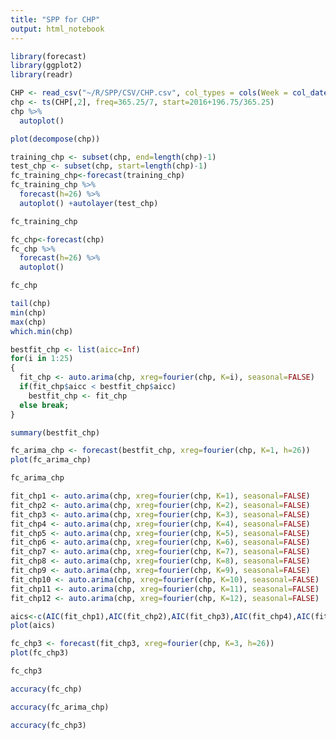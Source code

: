 ```yaml
---
title: "SPP for CHP"
output: html_notebook
---
```


```r
library(forecast)
library(ggplot2)
library(readr)
```

```r
CHP <- read_csv("~/R/SPP/CSV/CHP.csv", col_types = cols(Week = col_date(format = "%Y-%m-%d")))
chp <- ts(CHP[,2], freq=365.25/7, start=2016+196.75/365.25)
chp %>%
  autoplot()
```

```r
plot(decompose(chp))
```

```r
training_chp <- subset(chp, end=length(chp)-1)
test_chp <- subset(chp, start=length(chp)-1)
fc_training_chp<-forecast(training_chp)
fc_training_chp %>%
  forecast(h=26) %>%
  autoplot() +autolayer(test_chp)
```

```r
fc_training_chp
```

```r
fc_chp<-forecast(chp)
fc_chp %>%
  forecast(h=26) %>%
  autoplot()
```

```r
fc_chp
```

```r
tail(chp)
min(chp)
max(chp)
which.min(chp)
```

```r
bestfit_chp <- list(aicc=Inf)
for(i in 1:25)
{
  fit_chp <- auto.arima(chp, xreg=fourier(chp, K=i), seasonal=FALSE)
  if(fit_chp$aicc < bestfit_chp$aicc)
    bestfit_chp <- fit_chp
  else break;
}
```

```r
summary(bestfit_chp)
```

```r
fc_arima_chp <- forecast(bestfit_chp, xreg=fourier(chp, K=1, h=26))
plot(fc_arima_chp)
```

```r
fc_arima_chp
```

```r
fit_chp1 <- auto.arima(chp, xreg=fourier(chp, K=1), seasonal=FALSE)
fit_chp2 <- auto.arima(chp, xreg=fourier(chp, K=2), seasonal=FALSE)
fit_chp3 <- auto.arima(chp, xreg=fourier(chp, K=3), seasonal=FALSE)
fit_chp4 <- auto.arima(chp, xreg=fourier(chp, K=4), seasonal=FALSE)
fit_chp5 <- auto.arima(chp, xreg=fourier(chp, K=5), seasonal=FALSE)
fit_chp6 <- auto.arima(chp, xreg=fourier(chp, K=6), seasonal=FALSE)
fit_chp7 <- auto.arima(chp, xreg=fourier(chp, K=7), seasonal=FALSE)
fit_chp8 <- auto.arima(chp, xreg=fourier(chp, K=8), seasonal=FALSE)
fit_chp9 <- auto.arima(chp, xreg=fourier(chp, K=9), seasonal=FALSE)
fit_chp10 <- auto.arima(chp, xreg=fourier(chp, K=10), seasonal=FALSE)
fit_chp11 <- auto.arima(chp, xreg=fourier(chp, K=11), seasonal=FALSE)
fit_chp12 <- auto.arima(chp, xreg=fourier(chp, K=12), seasonal=FALSE)
```

```r
aics<-c(AIC(fit_chp1),AIC(fit_chp2),AIC(fit_chp3),AIC(fit_chp4),AIC(fit_chp5),AIC(fit_chp6),AIC(fit_chp7),AIC(fit_chp8),AIC(fit_chp9),AIC(fit_chp10),AIC(fit_chp11),AIC(fit_chp12))
plot(aics)
```

```r
fc_chp3 <- forecast(fit_chp3, xreg=fourier(chp, K=3, h=26))
plot(fc_chp3)
```

```r
fc_chp3
```

```r
accuracy(fc_chp)
```

```r
accuracy(fc_arima_chp)
```

```r
accuracy(fc_chp3)
```